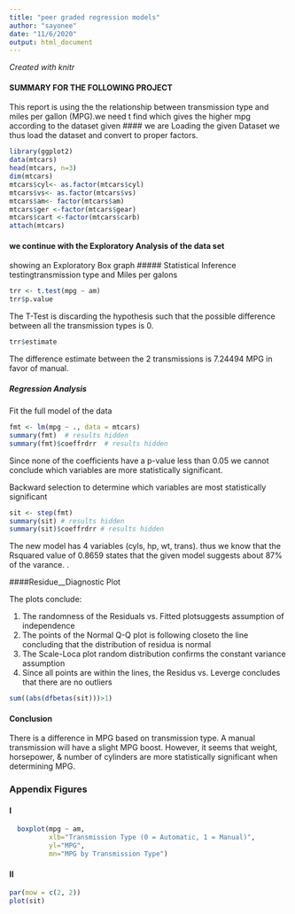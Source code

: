 ```yaml
---
title: "peer graded regression models"
author: "sayonee"
date: "11/6/2020"
output: html_document
---
```

*Created with knitr*

#### SUMMARY FOR THE FOLLOWING PROJECT
This report is using the  the relationship between transmission type  and miles per gallon (MPG).we need t find which gives the higher mpg according to the dataset given
#### we are Loading the given  Dataset
we  thus load the dataset and convert to proper  factors.
```r
library(ggplot2)
data(mtcars)
head(mtcars, n=3)
dim(mtcars)
mtcars$cyl<- as.factor(mtcars$cyl)
mtcars$vs<- as.factor(mtcars$vs)
mtcars$am<- factor(mtcars$am)
mtcars$ger <-factor(mtcars$gear)
mtcars$cart <-factor(mtcars$carb)
attach(mtcars)
```

#### we continue with the  Exploratory Analysis of the data set
showing an  Exploratory Box graph 
##### Statistical Inference
testingtransmission type and Miles per galons
```r
trr <- t.test(mpg ~ am)
trr$p.value
```
The T-Test is discarding the hypothesis such that the possible difference between all the transmission
types is 0.  
```r
trr$estimate
```
The difference estimate between the 2 transmissions is 7.24494 MPG in favor of 
manual.

##### Regression Analysis
Fit the full model of the data
```r
fmt <- lm(mpg ~ ., data = mtcars)
summary(fmt)  # results hidden
summary(fmt)$coeffrdrr  # results hidden
```
Since none of the coefficients have a p-value less than 0.05 we cannot conclude
which variables are more statistically significant. 

Backward selection to determine which variables are most statistically 
significant
```r
sit <- step(fmt)
summary(sit) # results hidden
summary(sit)$coeffrdrr # results hidden
```

The new model has 4 variables (cyls, hp, wt, trans). thus we know that the
Rsquared value of 0.8659 states that the given model suggests about 87% of the 
varance. 
.

####Residue__Diagnostic
Plot


The plots conclude:

1. The randomness of the Residuals vs. Fitted plotsuggests assumption of
independence
2. The points of the Normal Q-Q plot is following closeto the line concluding  that
the distribution of residua is normal
3. The Scale-Loca plot random distribution confirms the constant variance 
assumption
4. Since all points are within the lines, the Residus vs. Leverge 
concludes that there are no outliers
```r
sum((abs(dfbetas(sit)))>1)
```

#### Conclusion
There is a difference in MPG based on transmission type. A manual transmission
will have a slight MPG boost. However, it seems that weight, horsepower, & 
number of cylinders are more statistically significant when determining MPG.

### Appendix Figures

#### I
```r
  boxplot(mpg ~ am, 
          xlb="Transmission Type (0 = Automatic, 1 = Manual)", 
          yl="MPG",
          mn="MPG by Transmission Type")
```

#### II
```r
par(mow = c(2, 2))
plot(sit)
```